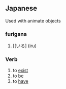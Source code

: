 ==Japanese==                                          
Used with animate objects

===furigana===
# [[いる] (iru)

===Verb===
# to [[exist]]
# to [[be]]
# to [[have]]